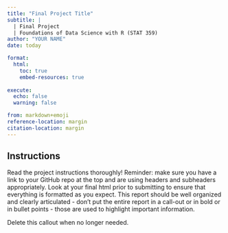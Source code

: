 ```yaml
---
title: "Final Project Title"
subtitle: |
  | Final Project 
  | Foundations of Data Science with R (STAT 359)
author: "YOUR NAME"
date: today

format:
  html:
    toc: true
    embed-resources: true
    
execute:
  echo: false
  warning: false

from: markdown+emoji 
reference-location: margin
citation-location: margin
---
```


::: {.callout-important}
## Instructions

Read the project instructions thoroughly! Reminder: make sure you have a link to your GitHub repo at the top and are using headers and subheaders appropriately. Look at your final html prior to submitting to ensure that everything is formatted as you expect. This report should be well organized and clearly articulated - don't put the entire report in a call-out or in bold or in bullet points - those are used to highlight important information.

Delete this callout when no longer needed. 

:::
